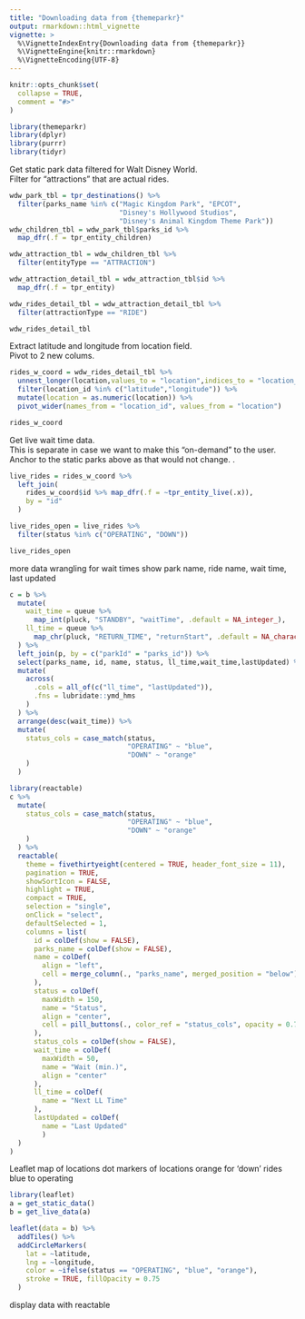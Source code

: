 ```yaml
---
title: "Downloading data from {themeparkr}"
output: rmarkdown::html_vignette
vignette: >
  %\VignetteIndexEntry{Downloading data from {themeparkr}}
  %\VignetteEngine{knitr::rmarkdown}
  %\VignetteEncoding{UTF-8}
---
```


```r
knitr::opts_chunk$set(
  collapse = TRUE,
  comment = "#>"
)
```

```r
library(themeparkr)
library(dplyr)
library(purrr)
library(tidyr)
```

Get static park data filtered for Walt Disney World.    
Filter for "attractions" that are actual rides.    
```r
wdw_park_tbl = tpr_destinations() %>%
  filter(parks_name %in% c("Magic Kingdom Park", "EPCOT",
                           "Disney's Hollywood Studios",
                           "Disney's Animal Kingdom Theme Park"))
wdw_children_tbl = wdw_park_tbl$parks_id %>%
  map_dfr(.f = tpr_entity_children)

wdw_attraction_tbl = wdw_children_tbl %>%
  filter(entityType == "ATTRACTION")

wdw_attraction_detail_tbl = wdw_attraction_tbl$id %>%
  map_dfr(.f = tpr_entity)

wdw_rides_detail_tbl = wdw_attraction_detail_tbl %>%
  filter(attractionType == "RIDE")

wdw_rides_detail_tbl
```

Extract latitude and longitude from location field.    
Pivot to 2 new colums.   
```r
rides_w_coord = wdw_rides_detail_tbl %>% 
  unnest_longer(location,values_to = "location",indices_to = "location_id") %>%
  filter(location_id %in% c("latitude","longitude")) %>%
  mutate(location = as.numeric(location)) %>%
  pivot_wider(names_from = "location_id", values_from = "location")

rides_w_coord
```

Get live wait time data.   
This is separate in case we want to make this "on-demand" to the user.    
Anchor to the static parks above as that would not change.   .
```r
live_rides = rides_w_coord %>%
  left_join(
    rides_w_coord$id %>% map_dfr(.f = ~tpr_entity_live(.x)),
    by = "id"
  )

live_rides_open = live_rides %>%
  filter(status %in% c("OPERATING", "DOWN"))

live_rides_open
```

more data wrangling for wait times
show park name, ride name, wait time, last updated
```r
c = b %>%
  mutate(
    wait_time = queue %>%
      map_int(pluck, "STANDBY", "waitTime", .default = NA_integer_),
    ll_time = queue %>%
      map_chr(pluck, "RETURN_TIME", "returnStart", .default = NA_character_)
  ) %>%
  left_join(p, by = c("parkId" = "parks_id")) %>%
  select(parks_name, id, name, status, ll_time,wait_time,lastUpdated) %>%
  mutate(
    across(
      .cols = all_of(c("ll_time", "lastUpdated")),
      .fns = lubridate::ymd_hms
    )
  ) %>%
  arrange(desc(wait_time)) %>% 
  mutate(
    status_cols = case_match(status,
                             "OPERATING" ~ "blue",
                             "DOWN" ~ "orange"
    )
  )

library(reactable)
c %>%
  mutate(
    status_cols = case_match(status,
                             "OPERATING" ~ "blue",
                             "DOWN" ~ "orange"
    )
  ) %>%
  reactable(
    theme = fivethirtyeight(centered = TRUE, header_font_size = 11),
    pagination = TRUE,
    showSortIcon = FALSE,
    highlight = TRUE,
    compact = TRUE,
    selection = "single",
    onClick = "select",
    defaultSelected = 1,
    columns = list(
      id = colDef(show = FALSE),
      parks_name = colDef(show = FALSE),
      name = colDef(
        align = "left",
        cell = merge_column(., "parks_name", merged_position = "below"),
      ),
      status = colDef(
        maxWidth = 150,
        name = "Status",
        align = "center",
        cell = pill_buttons(., color_ref = "status_cols", opacity = 0.7),
      ),
      status_cols = colDef(show = FALSE),
      wait_time = colDef(
        maxWidth = 50,
        name = "Wait (min.)",
        align = "center"
      ),
      ll_time = colDef(
        name = "Next LL Time"
      ),
      lastUpdated = colDef(
        name = "Last Updated"
        )
  )
)
```


Leaflet map of locations
dot markers of locations
orange for 'down' rides
blue to operating
```r
library(leaflet)
a = get_static_data()
b = get_live_data(a)

leaflet(data = b) %>%
  addTiles() %>%
  addCircleMarkers(
    lat = ~latitude,
    lng = ~longitude,
    color = ~ifelse(status == "OPERATING", "blue", "orange"),
    stroke = TRUE, fillOpacity = 0.75
  )
```

display data with reactable
```r

```

